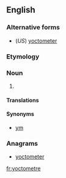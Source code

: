 ==English==

===Alternative forms===
* (''US'') [[yoctometer]]

===Etymology===
{{prefix|yocto|metre}}

===Noun===
{{en-noun}}

# {{SI-unit|yocto|metre|length}}

====Translations====
{{trans-top}}
{{trans-mid}}
{{trans-bottom}}

====Synonyms====
* [[ym]]

===Anagrams===
* [[yoctometer#English|yoctometer]]

[[fr:yoctometre]]